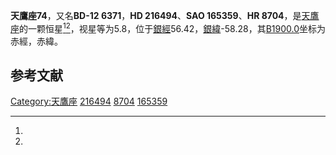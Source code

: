 {{Starbox begin
| name = 天鷹座74
}}
{{Starbox observe
| epoch = [[J2000.0|J2000.0]]
| constell = [[天鷹座|天鷹座]]<ref name=SIMBAD>{{cite web
 | url=http://simbad.u-strasbg.fr/simbad/sim-id?Ident=HR+8704
 | title=Pulsating variable Star
 | publisher=Centre de Données astronomiques de Strasbourg
 | work=SIMBAD
 | accessdate=2012-07-13
 | archive-date=2019-09-13
 | archive-url=https://web.archive.org/web/20190913065733/http://simbad.u-strasbg.fr/simbad/sim-id?Ident=HR+8704
 }}</ref><ref name=DATA>{{cite web
 | url=http://vizier.u-strasbg.fr/viz-bin/VizieR-5?-out.add=.&-source=5050&-corr=PK=HR&-out.max=9999&HR=8704
 | title=VizieR Detailed Page
 | accessdate=2012-07-13
 | archive-date=2019-09-13
 | archive-url=https://web.archive.org/web/20190913171215/http://vizier.u-strasbg.fr/viz-bin/VizieR-5?-out.add=.&-source=5050&-corr=PK=HR&-out.max=9999&HR=8704
 }}</ref>
| 星官 = 
| ra = {{RA|22|53|28.7}}<ref name=SIMBAD /><ref name=DATA />
| dec = {{DEC|-11|37|0}}<ref name=SIMBAD /><ref name=DATA />
| appmag_v = 5.8<ref name=SIMBAD /><ref name=DATA />
}}
{{Starbox character
| class = B9III<ref name=SIMBAD /><ref name=DATA />
| b-v = -0.08<ref name=SIMBAD /><ref name=DATA />
| u-b = -0.31<ref name=SIMBAD /><ref name=DATA />
| r-i = -0.05<ref name=SIMBAD /><ref name=DATA />
| variable = 
}}
{{Starbox astrometry
| radial_v = -0.31
| prop_mo_ra = -7
| parallax = 
| p_error = 
}}
{{Starbox catalog
| names =BD-12 6371，[[SAO星表|SAO]] 165359，[[HD星表|HD]] 216494，[[HR星表|HR]] 8704}}
{{Starbox reference |Simbad=HR+8704}}
{{Starbox end}}

'''天鷹座74'''，又名'''BD-12 6371'''，'''HD 216494'''、'''SAO 165359'''、'''HR 8704'''，是[[天鷹座|天鷹座]]的一颗恒星<ref name=SIMBAD /><ref name=DATA />，视星等为5.8，位于[[銀道座標系|銀經]]56.42，[[銀道座標系|銀緯]]-58.28，其[[B1900.0|B1900.0]]坐标为赤經{{RA|22|48|12.8}}，赤緯{{DEC|-12|-58.28|54}}。

== 参考文献 ==
{{reflist}}

{{恒星小作品}}

{{天鷹座恒星}}
[[Category:天鷹座|Category:天鷹座]]
[[Category:HD和HDE天體|216494]]
[[Category:HR天體|8704]]
[[Category:SAO天體|165359]]